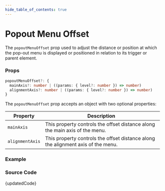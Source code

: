 ```yaml
---
hide_table_of_contents: true
---
```



# Popout Menu Offset


The `popoutMenuOffset` prop used to adjust the distance or position at which the pop-out menu is displayed or positioned in relation to its trigger or parent element.

### Props

```ts noCopy
popoutMenuOffset?: {
  mainAxis?: number | ((params: { level?: number }) => number)
  alignmentAxis?: number | ((params: { level?: number }) => number)
}
```

The `popoutMenuOffset` prop accepts an object with two optional properties:

| Property        | Description                                                                      |
| --------------- | -------------------------------------------------------------------------------- |
| `mainAxis`      | This property controls the offset distance along the main axis of the menu.      |
| `alignmentAxis` | This property controls the offset distance along the alignment axis of the menu. |

### Example

<BrowserWindow url='/vertical-menu/menu/popout-menu-offset'>
  <Provider>
    <PopoutMenuOffset />
  </Provider>
</BrowserWindow>

### Source Code

<TsToJsCodeSnippet>{updatedCode}</TsToJsCodeSnippet>
